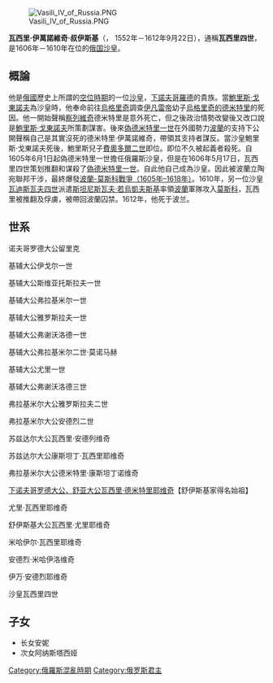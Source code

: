 {{unreferenced|time=2012-2-7}} 
{{About|俄國沙皇|同名或類似名或消歧義的條目名|瓦西里}}
[[File:Vasili_IV_of_Russia.PNG|right]]

'''瓦西里·伊萬諾維奇·叔伊斯基'''（{{lang-ru|Васи́лий Иванович Шу́йский}}， 1552年－1612年9月22日），通稱'''瓦西里四世'''，是1606年－1610年在位的[[俄国|俄国]][[沙皇|沙皇]]。

==概論==
他是[[俄國|俄國]]歷史上所謂的[[俄罗斯混乱时期|空位時期]]的一位[[沙皇|沙皇]]，[[下諾夫哥羅德|下諾夫哥羅德]]的貴族。當[[鮑里斯·戈東諾夫|鮑里斯·戈東諾夫]]為沙皇時，他奉命前往[[烏格里奇|烏格里奇]]調查[[伊凡雷帝|伊凡雷帝]]幼子[[烏格里奇的德米特里|烏格里奇的德米特里]]的死因。他一開始聲稱[[察列維奇|察列維奇]]德米特里是意外死亡，但之後政治情勢改變後又改口說是[[鮑里斯·戈東諾夫|鮑里斯·戈東諾夫]]所策劃謀害。後來[[偽德米特里一世|偽德米特里一世]]在外國勢力[[波蘭|波蘭]]的支持下公開聲稱自己是其實沒死的德米特里·伊萬諾維奇，帶領其支持者謀反。當沙皇鮑里斯·戈東諾夫死後，鮑里斯兒子[[費奧多爾二世|費奧多爾二世]]即位。即位不久被起義者殺死。自1605年6月1日起偽德米特里一世擔任俄羅斯沙皇，但是在1606年5月17日，瓦西里四世策划推翻和谋殺了[[偽德米特里一世|偽德米特里一世]]。自此他自己成為沙皇。因此被波蘭立陶宛聯邦干涉，最終爆發[[波蘭-莫斯科戰爭（1605年–1618年）|波蘭-莫斯科戰爭（1605年–1618年）]]。1610年，另一位沙皇[[瓦迪斯瓦夫四世|瓦迪斯瓦夫四世]]派遣[[斯坦尼斯瓦夫·若烏凱夫斯基|斯坦尼斯瓦夫·若烏凱夫斯基]]率領[[波蘭|波蘭]]軍隊攻入[[莫斯科|莫斯科]]，瓦西里被推翻及俘虜，被帶回波蘭囚禁。1612年，他死于波兰。

== 世系 ==
诺夫哥罗德大公留里克

基辅大公伊戈尔一世

基辅大公斯维亚托斯拉夫一世

基辅大公弗拉基米尔一世

基辅大公雅罗斯拉夫一世

基辅大公弗谢沃洛德一世

基辅大公弗拉基米尔二世·莫诺马赫

基辅大公尤里一世

基辅大公弗谢沃洛德三世

弗拉基米尔大公雅罗斯拉夫二世

弗拉基米尔大公安德烈二世

苏兹达尔大公瓦西里·安德列维奇

苏兹达尔大公康斯坦丁·瓦西里耶维奇

弗拉基米尔大公德米特里·康斯坦丁诺维奇

[[瓦西里·德米特里耶维奇·基尔佳帕|下诺夫哥罗德大公、舒亚大公瓦西里·德米特里耶维奇]]【舒伊斯基家得名始祖】

尤里·瓦西里耶维奇

舒伊斯基大公瓦西里·尤里耶维奇

米哈伊尔·瓦西里耶维奇

安德烈·米哈伊洛维奇

伊万·安德烈耶维奇

沙皇瓦西里四世

== 子女 ==
*长女安妮
*次女阿纳斯塔西娅


{{start box}}
{{s-hou|[[叔伊斯基王朝|叔伊斯基王朝]]||1552年|1612年|9月22日}}
{{s-reg|}}
{{s-before|[[偽德米特里一世|偽德米特里一世]]}}
{{s-title|[[俄國君主列表|沙皇]]|1606年—1610年}}
{{s-after|[[瓦迪斯瓦夫四世|瓦迪斯瓦夫四世·伏拉斯基拉夫]]（波蘭公）}}
{{end box}}

{{俄羅斯君主}}
{{Authority control}}
[[Category:俄羅斯混亂時期|Category:俄羅斯混亂時期]]
[[Category:俄罗斯君主|Category:俄罗斯君主]]